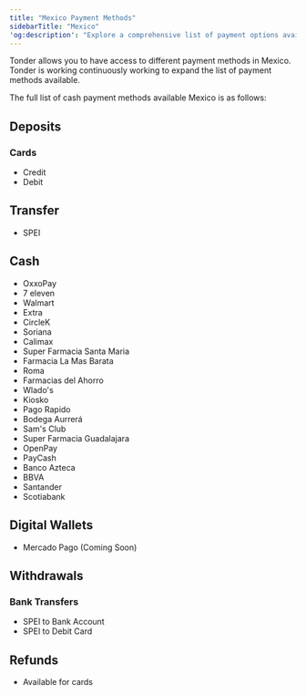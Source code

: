 ```yaml
---
title: "Mexico Payment Methods"
sidebarTitle: "Mexico"
'og:description': "Explore a comprehensive list of payment options available in Mexico with Tonder, categorized by payment type."
---
```


Tonder allows you to have access to different payment methods in Mexico. Tonder is working continuously working to expand the list of payment methods available. 

The full list of cash payment methods available Mexico is as follows:


## Deposits

### Cards
- Credit
- Debit

## Transfer 
- SPEI  

## Cash

- OxxoPay
- 7 eleven
- Walmart
- Extra
- CircleK
- Soriana
- Calimax
- Super Farmacia Santa Maria
- Farmacia La Mas Barata
- Roma
- Farmacias del Ahorro
- Wlado's
- Kiosko
- Pago Rapido
- Bodega Aurrerá
- Sam's Club
- Super Farmacia Guadalajara
- OpenPay
- PayCash
- Banco Azteca
- BBVA
- Santander
- Scotiabank

## Digital Wallets
- Mercado Pago (Coming Soon)

## Withdrawals

### Bank Transfers
- SPEI to Bank Account 
- SPEI to Debit Card   

## Refunds
- Available for cards
